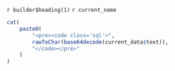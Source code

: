 <span id='`r to_id(current_name)`' />

`r builder$heading(1)` `r current_name`

```r
cat(
    paste0(
        "<pre><code class='sql'>",
        rawToChar(base64decode(current_data$text)),
        "</code></pre>"
    )
)
```
